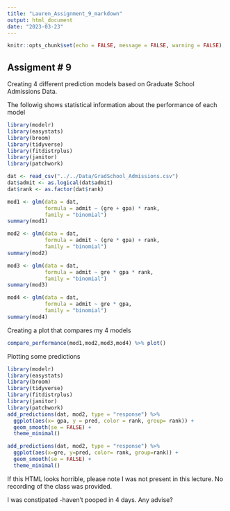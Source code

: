 ```yaml
---
title: "Lauren_Assignment_9_markdown"
output: html_document
date: "2023-03-23"
---
```


```r
knitr::opts_chunk$set(echo = FALSE, message = FALSE, warning = FALSE)
```

## Assigment # 9
Creating 4 different prediction models based on Graduate School Admissions Data. 

The followig shows statistical information about the performance of each model



```r
library(modelr)
library(easystats)
library(broom)
library(tidyverse)
library(fitdistrplus)
library(janitor)
library(patchwork)

dat <- read_csv("../../Data/GradSchool_Admissions.csv")
dat$admit <- as.logical(dat$admit)  
dat$rank <- as.factor(dat$rank)

mod1 <- glm(data = dat,
            formula = admit ~ (gre + gpa) * rank,
            family = "binomial")
summary(mod1)

mod2 <- glm(data = dat,
            formula = admit ~ (gre * gpa) + rank,
            family = "binomial")
summary(mod2)

mod3 <- glm(data = dat,
            formula = admit ~ gre * gpa * rank,
            family = "binomial")
summary(mod3)

mod4 <- glm(data = dat,
            formula = admit ~ gre * gpa,
            family = "binomial")
summary(mod4)
```

Creating a plot that compares my 4 models
```r
compare_performance(mod1,mod2,mod3,mod4) %>% plot()
```

Plotting some predictions

```r
library(modelr)
library(easystats)
library(broom)
library(tidyverse)
library(fitdistrplus)
library(janitor)
library(patchwork)
add_predictions(dat, mod2, type = "response") %>% 
  ggplot(aes(x= gpa, y = pred, color = rank, group= rank)) +
  geom_smooth(se = FALSE) +
  theme_minimal()

add_predictions(dat, mod2, type = "response") %>% 
  ggplot(aes(x=gre, y=pred, color= rank, group=rank)) +
  geom_smooth(se = FALSE) +
  theme_minimal()
```

If this HTML looks horrible, please note I was not present in this lecture.
No recording of the class was provided.

I was constipated -haven't pooped in 4 days. Any advise?
